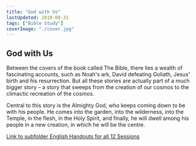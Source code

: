 ```yaml
---
title: "God with Us"
lastUpdated: 2019-08-31
tags: ["Bible Study"]
coverImage: "./cover.jpg"
---
```


## God with Us

Between the covers of the book called The Bible, there lies a wealth of fascinating accounts, such as Noah's ark, David defeating Goliath, Jesus' birth and his resurrection. But all these stories are actually part of a much bigger  story – a story that sweeps from the creation of our cosmos to the climactic recreation of the cosmos. 

Central to this story is the Almighty God, who keeps coming down to be with his people. He comes into the garden, into the wilderness, into the Temple, in the flesh, in the Holy Spirit, and finally, he will dwell among his people in a new creation, in which he will be the centre. 

<a href="handouts/en/handouts.pdf" target="_blank">Link to subfolder English Handouts for all 12 Sessions</a>